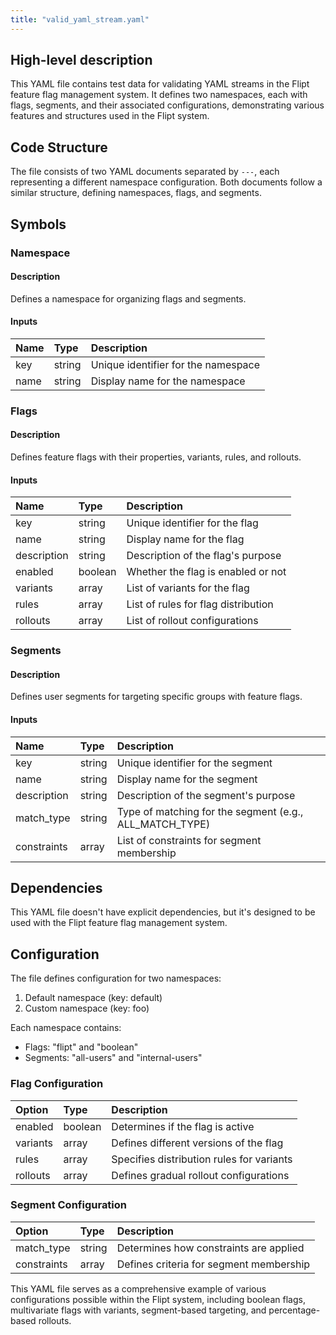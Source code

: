 ```yaml
---
title: "valid_yaml_stream.yaml"
---
```


## High-level description
This YAML file contains test data for validating YAML streams in the Flipt feature flag management system. It defines two namespaces, each with flags, segments, and their associated configurations, demonstrating various features and structures used in the Flipt system.

## Code Structure
The file consists of two YAML documents separated by `---`, each representing a different namespace configuration. Both documents follow a similar structure, defining namespaces, flags, and segments.

## Symbols

### Namespace
#### Description
Defines a namespace for organizing flags and segments.

#### Inputs
| Name | Type | Description |
|:-----|:-----|:------------|
| key | string | Unique identifier for the namespace |
| name | string | Display name for the namespace |

### Flags
#### Description
Defines feature flags with their properties, variants, rules, and rollouts.

#### Inputs
| Name | Type | Description |
|:-----|:-----|:------------|
| key | string | Unique identifier for the flag |
| name | string | Display name for the flag |
| description | string | Description of the flag's purpose |
| enabled | boolean | Whether the flag is enabled or not |
| variants | array | List of variants for the flag |
| rules | array | List of rules for flag distribution |
| rollouts | array | List of rollout configurations |

### Segments
#### Description
Defines user segments for targeting specific groups with feature flags.

#### Inputs
| Name | Type | Description |
|:-----|:-----|:------------|
| key | string | Unique identifier for the segment |
| name | string | Display name for the segment |
| description | string | Description of the segment's purpose |
| match_type | string | Type of matching for the segment (e.g., ALL_MATCH_TYPE) |
| constraints | array | List of constraints for segment membership |

## Dependencies
This YAML file doesn't have explicit dependencies, but it's designed to be used with the Flipt feature flag management system.

## Configuration
The file defines configuration for two namespaces:
1. Default namespace (key: default)
2. Custom namespace (key: foo)

Each namespace contains:
- Flags: "flipt" and "boolean"
- Segments: "all-users" and "internal-users"

### Flag Configuration
| Option | Type | Description |
|:-------|:-----|:------------|
| enabled | boolean | Determines if the flag is active |
| variants | array | Defines different versions of the flag |
| rules | array | Specifies distribution rules for variants |
| rollouts | array | Defines gradual rollout configurations |

### Segment Configuration
| Option | Type | Description |
|:-------|:-----|:------------|
| match_type | string | Determines how constraints are applied |
| constraints | array | Defines criteria for segment membership |

This YAML file serves as a comprehensive example of various configurations possible within the Flipt system, including boolean flags, multivariate flags with variants, segment-based targeting, and percentage-based rollouts.